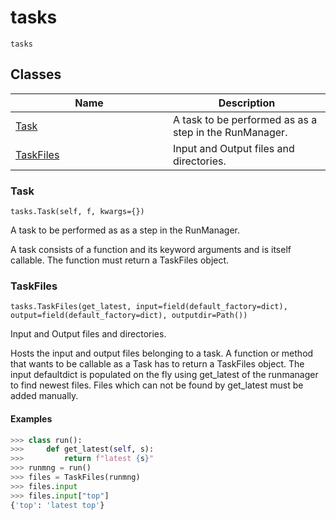 # tasks { #kimmdy.tasks }

`tasks`

## Classes

| Name | Description |
| --- | --- |
| [Task](#kimmdy.tasks.Task) | A task to be performed as as a step in the RunManager. |
| [TaskFiles](#kimmdy.tasks.TaskFiles) | Input and Output files and directories. |

### Task { #kimmdy.tasks.Task }

`tasks.Task(self, f, kwargs={})`

A task to be performed as as a step in the RunManager.

A task consists of a function and its keyword arguments and is
itself callable. The function must return a TaskFiles object.

### TaskFiles { #kimmdy.tasks.TaskFiles }

`tasks.TaskFiles(get_latest, input=field(default_factory=dict), output=field(default_factory=dict), outputdir=Path())`

Input and Output files and directories.

Hosts the input and output files belonging to a task.
A function or method that wants to be callable as a Task
has to return a TaskFiles object.
The input defaultdict is populated on the fly using
get_latest of the runmanager to find newest files.
Files which can not be found by get_latest must be added manually.

#### Examples

```python
>>> class run():
>>>     def get_latest(self, s):
>>>         return f"latest {s}"
>>> runmng = run()
>>> files = TaskFiles(runmng)
>>> files.input
>>> files.input["top"]
{'top': 'latest top'}
```